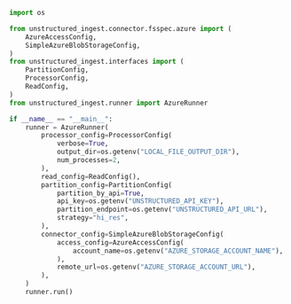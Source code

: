 ```python Python Ingest v1
import os

from unstructured_ingest.connector.fsspec.azure import (
    AzureAccessConfig,
    SimpleAzureBlobStorageConfig,
)
from unstructured_ingest.interfaces import (
    PartitionConfig,
    ProcessorConfig,
    ReadConfig,
)
from unstructured_ingest.runner import AzureRunner

if __name__ == "__main__":
    runner = AzureRunner(
        processor_config=ProcessorConfig(
            verbose=True,
            output_dir=os.getenv("LOCAL_FILE_OUTPUT_DIR"),
            num_processes=2,
        ),
        read_config=ReadConfig(),
        partition_config=PartitionConfig(
            partition_by_api=True,
            api_key=os.getenv("UNSTRUCTURED_API_KEY"),
            partition_endpoint=os.getenv("UNSTRUCTURED_API_URL"),
            strategy="hi_res",
        ),
        connector_config=SimpleAzureBlobStorageConfig(
            access_config=AzureAccessConfig(
                account_name=os.getenv("AZURE_STORAGE_ACCOUNT_NAME"),
            ),
            remote_url=os.getenv("AZURE_STORAGE_ACCOUNT_URL"),
        ),
    )
    runner.run()
```
